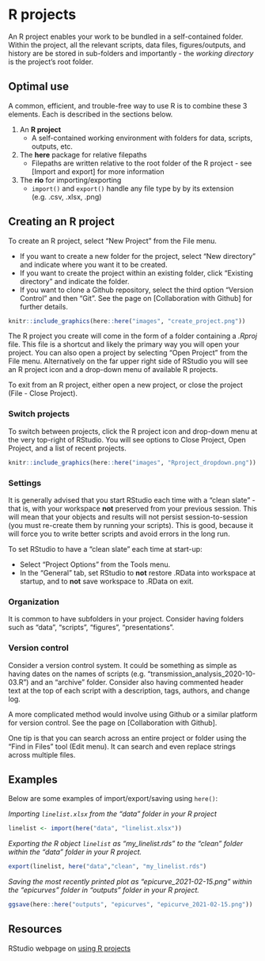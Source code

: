 
# R projects {}  


An R project enables your work to be bundled in a self-contained folder. Within the project, all the relevant scripts, data files, figures/outputs, and history are be stored in sub-folders and importantly - the *working directory* is the project's root folder.  

## Optimal use  

A common, efficient, and trouble-free way to use R is to combine these 3 elements. Each is described in the sections below.  

1) An **R project**  
     - A self-contained working environment with folders for data, scripts, outputs, etc.  
2) The **here** package for relative filepaths  
     - Filepaths are written relative to the root folder of the R project - see [Import and export] for more information  
3) The **rio** for importing/exporting  
     - `import()` and `export()` handle any file type by by its extension (e.g. .csv, .xlsx, .png)  
     
     


<!-- ======================================================= -->
## Creating an R project {}

To create an R project, select "New Project" from the File menu.

* If you want to create a new folder for the project, select "New directory" and indicate where you want it to be created.  
* If you want to create the project within an existing folder, click "Existing directory" and indicate the folder.  
* If you want to clone a Github repository, select the third option "Version Control" and then "Git". See the page on [Collaboration with Github] for further details.  


```r
knitr::include_graphics(here::here("images", "create_project.png"))
```


The R project you create will come in the form of a folder containing a *.Rproj* file. This file is a shortcut and likely the primary way you will open your project. You can also open a project by selecting "Open Project" from the File menu. Alternatively on the far upper right side of RStudio you will see an R project icon and a drop-down menu of available R projects. 

To exit from an R project, either open a new project, or close the project (File - Close Project).  


### Switch projects {-}

To switch between projects, click the R project icon and drop-down menu at the very top-right of RStudio. You will see options to Close Project, Open Project, and a list of recent projects.  

```r
knitr::include_graphics(here::here("images", "Rproject_dropdown.png"))
```


### Settings {-}  

It is generally advised that you start RStudio each time with a "clean slate" - that is, with your workspace **not** preserved from your previous session. This will mean that your objects and results will not persist session-to-session (you must re-create them by running your scripts). This is good, because it will force you to write better scripts and avoid errors in the long run.  

To set RStudio to have a "clean slate" each time at start-up:  

* Select "Project Options" from the Tools menu.  
* In the "General" tab, set RStudio to **not** restore .RData into workspace at startup, and to **not** save workspace to .RData on exit.  



### Organization {-}  

It is common to have subfolders in your project. Consider having folders such as "data", "scripts", "figures", "presentations".  

### Version control {-}  

Consider a version control system. It could be something as simple as having dates on the names of scripts (e.g. "transmission_analysis_2020-10-03.R") and an "archive" folder. Consider also having commented header text at the top of each script with a description, tags, authors, and change log.  

A more complicated method would involve using Github or a similar platform for version control. See the page on [Collaboration with Github].  

One tip is that you can search across an entire project or folder using the "Find in Files" tool (Edit menu). It can search and even replace strings across multiple files.  






## Examples  

Below are some examples of import/export/saving using `here()`:  


*Importing `linelist.xlsx` from the "data" folder in your R project*  

```r
linelist <- import(here("data", "linelist.xlsx"))
```

*Exporting the R object `linelist` as "my_linelist.rds" to the "clean" folder within the "data" folder in your R project.*   

```r
export(linelist, here("data","clean", "my_linelist.rds")
```

*Saving the most recently printed plot as "epicurve_2021-02-15.png" within the "epicurves" folder in "outputs" folder in your R project.*  

```r
ggsave(here::here("outputs", "epicurves", "epicurve_2021-02-15.png"))
```




<!-- ======================================================= -->
## Resources {}

RStudio webpage on [using R projects](https://support.rstudio.com/hc/en-us/articles/200526207-Using-Projects)




